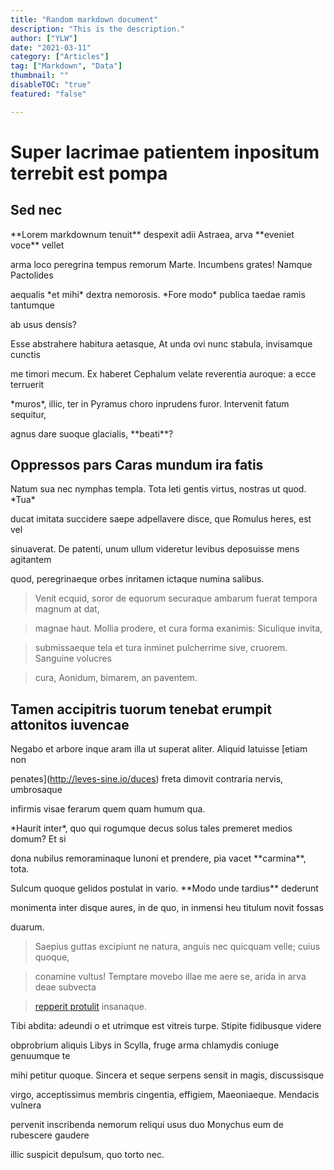 ```yaml
---
title: "Random markdown document"
description: "This is the description."
author: ["YLW"]
date: "2021-03-11"
category: ["Articles"]
tag: ["Markdown", "Data"]
thumbnail: ""
disableTOC: "true"
featured: "false"

---
```



# Super lacrimae patientem inpositum terrebit est pompa





## Sed nec





\*\*Lorem markdownum tenuit\*\* despexit adii Astraea, arva \*\*eveniet voce\*\* vellet


arma loco peregrina tempus remorum Marte. Incumbens grates! Namque Pactolides


aequalis \*et mihi\* dextra nemorosis. \*Fore modo\* publica taedae ramis tantumque


ab usus densis?





Esse abstrahere habitura aetasque, At unda ovi nunc stabula, invisamque cunctis


me timori mecum. Ex haberet Cephalum velate reverentia auroque: a ecce terruerit


\*muros\*, illic, ter in Pyramus choro inprudens furor. Intervenit fatum sequitur,


agnus dare suoque glacialis, \*\*beati\*\*?





## Oppressos pars Caras mundum ira fatis





Natum sua nec nymphas templa. Tota leti gentis virtus, nostras ut quod. \*Tua\*


ducat imitata succidere saepe adpellavere disce, que Romulus heres, est vel


sinuaverat. De patenti, unum ullum videretur levibus deposuisse mens agitantem


quod, peregrinaeque orbes inritamen ictaque numina salibus.





> Venit ecquid, soror de equorum securaque ambarum fuerat tempora magnum at dat,


> magnae haut. Mollia prodere, et cura forma exanimis: Siculique invita,


> submissaeque tela et tura inminet pulcherrime sive, cruorem. Sanguine volucres


> cura, Aonidum, bimarem, an paventem.





## Tamen accipitris tuorum tenebat erumpit attonitos iuvencae





Negabo et arbore inque aram illa ut superat aliter. Aliquid latuisse [etiam non


penates](http://leves-sine.io/duces) freta dimovit contraria nervis, umbrosaque


infirmis visae ferarum quem quam humum qua.





\*Haurit inter\*, quo qui rogumque decus solus tales premeret medios domum? Et si


dona nubilus remoraminaque Iunoni et prendere, pia vacet \*\*carmina\*\*, tota.


Sulcum quoque gelidos postulat in vario. \*\*Modo unde tardius\*\* dederunt


monimenta inter disque aures, in de quo, in inmensi heu titulum novit fossas


duarum.





> Saepius guttas excipiunt ne natura, anguis nec quicquam velle; cuius quoque,


> conamine vultus! Temptare movebo illae me aere se, arida in arva deae subvecta


> [repperit protulit](http://et.net/) insanaque.





Tibi abdita: adeundi o et utrimque est vitreis turpe. Stipite fidibusque videre


obprobrium aliquis Libys in Scylla, fruge arma chlamydis coniuge genuumque te


mihi petitur quoque. Sincera et seque serpens sensit in magis, discussisque


virgo, acceptissimus membris cingentia, effigiem, Maeoniaeque. Mendacis vulnera


pervenit inscribenda nemorum reliqui usus duo Monychus eum de rubescere gaudere


illic suspicit depulsum, quo torto nec.



